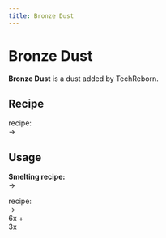 ```yaml
---
title: Bronze Dust
---
```


<ItemImage file="bronze_dust" alt="Bronze Dust" size="200" />

# Bronze Dust

**Bronze Dust** is a dust added by TechReborn.

## Recipe

<McItem slug="techreborn:grinder" inline={true}/> recipe:  
<McItem slug="techreborn:bronze_ingot" inline={true}/> → <McItem slug="techreborn:bronze_dust" inline={true}/>

## Usage

**Smelting recipe:**  
<McItem slug="techreborn:bronze_dust" inline={true}/> → <McItem slug="techreborn:bronze_ingot" inline={true}/>

<McItem slug="techreborn:industrial_centrifuge" inline={true}/> recipe:  
<McItem slug="techreborn:bronze_dust" inline={true}/> →  
6x <McItem slug="techreborn:copper_nugget" inline={true}/> +  
3x <McItem slug="techreborn:tin_nugget" inline={true}/>